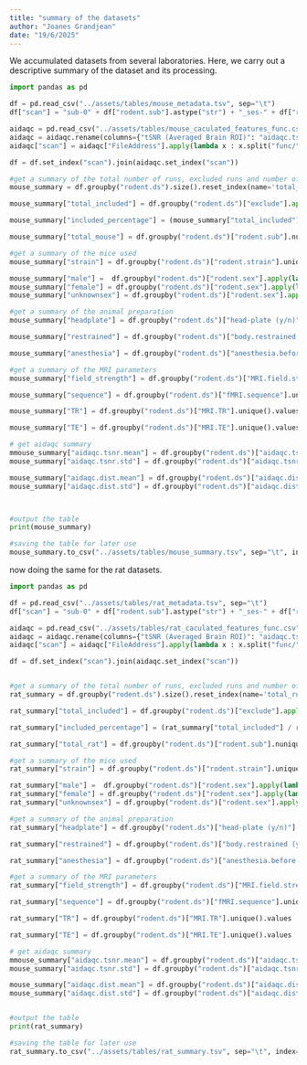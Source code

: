 ```yaml
---
title: "summary of the datasets"
author: "Joanes Grandjean"
date: "19/6/2025"
---
```


We accumulated datasets from several laboratories. Here, we carry out a descriptive summary of the dataset and its processing.


```python
import pandas as pd

df = pd.read_csv("../assets/tables/mouse_metadata.tsv", sep="\t")
df["scan"] = "sub-0" + df["rodent.sub"].astype("str") + "_ses-" + df["rodent.session"].astype("str") + "_run-" + df["rodent.run"].astype("str")

aidaqc = pd.read_csv("../assets/tables/mouse_caculated_features_func.csv", sep=",")
aidaqc = aidaqc.rename(columns={"tSNR (Averaged Brain ROI)": "aidaqc.tsnr", "Displacement factor (std of Mutual information)": "aidaqc.dist"})
aidaqc["scan"] = aidaqc["FileAddress"].apply(lambda x : x.split("func/")[1].split("_task")[0])

df = df.set_index("scan").join(aidaqc.set_index("scan"))

#get a summary of the total number of runs, excluded runs and number of animals
mouse_summary = df.groupby("rodent.ds").size().reset_index(name='total_run')

mouse_summary["total_included"] = df.groupby("rodent.ds")["exclude"].apply(lambda x: x.isna().sum()).values

mouse_summary["included_percentage"] = (mouse_summary["total_included"] / mouse_summary["total_run"]) * 100

mouse_summary["total_mouse"] = df.groupby("rodent.ds")["rodent.sub"].nunique().values

#get a summary of the mice used 
mouse_summary["strain"] = df.groupby("rodent.ds")["rodent.strain"].unique().values

mouse_summary["male"] =  df.groupby("rodent.ds")["rodent.sex"].apply(lambda x: (x == 'm').sum()).values
mouse_summary["female"] = df.groupby("rodent.ds")["rodent.sex"].apply(lambda x: (x == 'f').sum()).values
mouse_summary["unknownsex"] = df.groupby("rodent.ds")["rodent.sex"].apply(lambda x: x.isna().sum()).values

#get a summary of the animal preparation
mouse_summary["headplate"] = df.groupby("rodent.ds")["head-plate (y/n)"].unique().values

mouse_summary["restrained"] = df.groupby("rodent.ds")["body.restrained (y/n)"].unique().values

mouse_summary["anesthesia"] = df.groupby("rodent.ds")["anesthesia.before.acquisition"].unique().values

#get a summary of the MRI parameters
mouse_summary["field_strength"] = df.groupby("rodent.ds")["MRI.field.strength"].unique().values

mouse_summary["sequence"] = df.groupby("rodent.ds")["fMRI.sequence"].unique().values

mouse_summary["TR"] = df.groupby("rodent.ds")["MRI.TR"].unique().values

mouse_summary["TE"] = df.groupby("rodent.ds")["MRI.TE"].unique().values

# get aidaqc summary
mmouse_summary["aidaqc.tsnr.mean"] = df.groupby("rodent.ds")["aidaqc.tsnr"].mean().values
mouse_summary["aidaqc.tsnr.std"] = df.groupby("rodent.ds")["aidaqc.tsnr"].std().values

mouse_summary["aidaqc.dist.mean"] = df.groupby("rodent.ds")["aidaqc.dist"].mean().values
mouse_summary["aidaqc.dist.std"] = df.groupby("rodent.ds")["aidaqc.dist"].std().values



#output the table
print(mouse_summary)

#saving the table for later use
mouse_summary.to_csv("../assets/tables/mouse_summary.tsv", sep="\t", index=False)

```

now doing the same for the rat datasets. 

```python
import pandas as pd

df = pd.read_csv("../assets/tables/rat_metadata.tsv", sep="\t")
df["scan"] = "sub-0" + df["rodent.sub"].astype("str") + "_ses-" + df["rodent.session"].astype("str") + "_run-" + df["rodent.run"].astype("str")

aidaqc = pd.read_csv("../assets/tables/rat_caculated_features_func.csv", sep=",")
aidaqc = aidaqc.rename(columns={"tSNR (Averaged Brain ROI)": "aidaqc.tsnr", "Displacement factor (std of Mutual information)": "aidaqc.dist"})
aidaqc["scan"] = aidaqc["FileAddress"].apply(lambda x : x.split("func/")[1].split("_task")[0])

df = df.set_index("scan").join(aidaqc.set_index("scan"))


#get a summary of the total number of runs, excluded runs and number of animals
rat_summary = df.groupby("rodent.ds").size().reset_index(name='total_run')

rat_summary["total_included"] = df.groupby("rodent.ds")["exclude"].apply(lambda x: x.isna().sum()).values

rat_summary["included_percentage"] = (rat_summary["total_included"] / rat_summary["total_run"]) * 100

rat_summary["total_rat"] = df.groupby("rodent.ds")["rodent.sub"].nunique().values

#get a summary of the mice used 
rat_summary["strain"] = df.groupby("rodent.ds")["rodent.strain"].unique().values

rat_summary["male"] =  df.groupby("rodent.ds")["rodent.sex"].apply(lambda x: (x == 'm').sum()).values
rat_summary["female"] = df.groupby("rodent.ds")["rodent.sex"].apply(lambda x: (x == 'f').sum()).values
rat_summary["unknownsex"] = df.groupby("rodent.ds")["rodent.sex"].apply(lambda x: x.isna().sum()).values

#get a summary of the animal preparation
rat_summary["headplate"] = df.groupby("rodent.ds")["head-plate (y/n)"].unique().values

rat_summary["restrained"] = df.groupby("rodent.ds")["body.restrained (y/n)"].unique().values

rat_summary["anesthesia"] = df.groupby("rodent.ds")["anesthesia.before.acquisition"].unique().values

#get a summary of the MRI parameters
rat_summary["field_strength"] = df.groupby("rodent.ds")["MRI.field.strength"].unique().values

rat_summary["sequence"] = df.groupby("rodent.ds")["fMRI.sequence"].unique().values

rat_summary["TR"] = df.groupby("rodent.ds")["MRI.TR"].unique().values

rat_summary["TE"] = df.groupby("rodent.ds")["MRI.TE"].unique().values

# get aidaqc summary
mmouse_summary["aidaqc.tsnr.mean"] = df.groupby("rodent.ds")["aidaqc.tsnr"].mean().values
mouse_summary["aidaqc.tsnr.std"] = df.groupby("rodent.ds")["aidaqc.tsnr"].std().values

mouse_summary["aidaqc.dist.mean"] = df.groupby("rodent.ds")["aidaqc.dist"].mean().values
mouse_summary["aidaqc.dist.std"] = df.groupby("rodent.ds")["aidaqc.dist"].std().values


#output the table
print(rat_summary)

#saving the table for later use
rat_summary.to_csv("../assets/tables/rat_summary.tsv", sep="\t", index=False)

```

